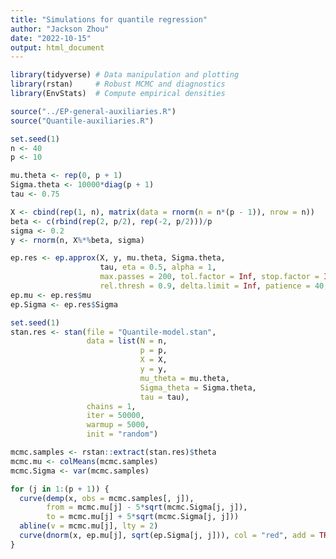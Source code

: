 ```yaml
---
title: "Simulations for quantile regression"
author: "Jackson Zhou"
date: "2022-10-15"
output: html_document
---
```


```r
library(tidyverse) # Data manipulation and plotting
library(rstan)     # Robust MCMC and diagnostics
library(EnvStats)  # Compute empirical densities

source("../EP-general-auxiliaries.R")
source("Quantile-auxiliaries.R")
```

```r
set.seed(1)
n <- 40
p <- 10

mu.theta <- rep(0, p + 1)
Sigma.theta <- 10000*diag(p + 1)
tau <- 0.75

X <- cbind(rep(1, n), matrix(data = rnorm(n = n*(p - 1)), nrow = n))
beta <- c(rbind(rep(2, p/2), rep(-2, p/2)))/p
sigma <- 0.2
y <- rnorm(n, X%*%beta, sigma)
```

```r
ep.res <- ep.approx(X, y, mu.theta, Sigma.theta, 
                    tau, eta = 0.5, alpha = 1,
                    max.passes = 200, tol.factor = Inf, stop.factor = Inf , abs.thresh = 0.01, 
                    rel.thresh = 0.9, delta.limit = Inf, patience = 40, verbose = TRUE)
ep.mu <- ep.res$mu
ep.Sigma <- ep.res$Sigma
```

```r
set.seed(1)
stan.res <- stan(file = "Quantile-model.stan",
                 data = list(N = n,
                             p = p,
                             X = X,
                             y = y,
                             mu_theta = mu.theta,
                             Sigma_theta = Sigma.theta,
                             tau = tau),
                 chains = 1,
                 iter = 50000,
                 warmup = 5000,
                 init = "random") 

mcmc.samples <- rstan::extract(stan.res)$theta
mcmc.mu <- colMeans(mcmc.samples)
mcmc.Sigma <- var(mcmc.samples)
```

```r
for (j in 1:(p + 1)) {
  curve(demp(x, obs = mcmc.samples[, j]),
        from = mcmc.mu[j] - 5*sqrt(mcmc.Sigma[j, j]),
        to = mcmc.mu[j] + 5*sqrt(mcmc.Sigma[j, j]))
  abline(v = mcmc.mu[j], lty = 2)
  curve(dnorm(x, ep.mu[j], sqrt(ep.Sigma[j, j])), col = "red", add = TRUE)
}
```

